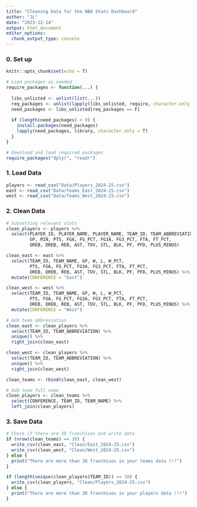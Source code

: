 ```yaml
---
title: "Cleaning Data for the NBA Stats Dashboard"
author: "JL"
date: "2023-12-14"
output: html_document
editor_options: 
  chunk_output_type: console
---
```


### 0. Set up
```r
knitr::opts_chunk$set(echo = T)

# Load packages as needed
require_packages <- function(...) {
  
  libs_unlisted <- unlist(list(...))
  req_packages <- unlist(lapply(libs_unlisted, require, character.only = T))
  need_packages <- libs_unlisted[req_packages == F]
  
  if (length(need_packages) > 0) {
    install.packages(need_packages)
    lapply(need_packages, library, character.only = T)
  }
}

# Download and load required packages
require_packages("dplyr", "readr")
```


### 1. Load Data
```r
players <- read_csv("Data/Players_2024-25.csv")
east <- read_csv("Data/Teams_East_2024-25.csv")
west <- read_csv("Data/Teams_West_2024-25.csv")
```


### 2. Clean Data
```r
# Subsetting relevant stats
clean_players <- players %>% 
  select(PLAYER_ID, PLAYER_NAME, PLAYER_NAME, TEAM_ID, TEAM_ABBREVIATION, AGE, 
         GP, MIN, PTS, FGA, FG_PCT, FG3A, FG3_PCT, FTA, FT_PCT,
         OREB, DREB, REB, AST, TOV, STL, BLK, PF, PFD, PLUS_MINUS)

clean_east <- east %>% 
  select(TEAM_ID, TEAM_NAME, GP, W, L, W_PCT, 
         PTS, FGA, FG_PCT, FG3A, FG3_PCT, FTA, FT_PCT,
         OREB, DREB, REB, AST, TOV, STL, BLK, PF, PFD, PLUS_MINUS) %>% 
  mutate(CONFERENCE = "East")

clean_west <- west %>% 
  select(TEAM_ID, TEAM_NAME, GP, W, L, W_PCT, 
         PTS, FGA, FG_PCT, FG3A, FG3_PCT, FTA, FT_PCT,
         OREB, DREB, REB, AST, TOV, STL, BLK, PF, PFD, PLUS_MINUS) %>% 
  mutate(CONFERENCE = "West")

# Add team abbreviation 
clean_east <- clean_players %>% 
  select(TEAM_ID, TEAM_ABBREVIATION) %>% 
  unique() %>% 
  right_join(clean_east)

clean_west <- clean_players %>% 
  select(TEAM_ID, TEAM_ABBREVIATION) %>% 
  unique() %>% 
  right_join(clean_west)

clean_teams <- rbind(clean_east, clean_west)

# Add team full name
clean_players <- clean_teams %>% 
  select(CONFERENCE, TEAM_ID, TEAM_NAME) %>% 
  left_join(clean_players)
```


### 3. Save Data
```r
# Check if there are 30 franchises and write data
if (nrow(clean_teams) == 30) {
  write_csv(clean_east, "Clean/East_2024-25.csv")
  write_csv(clean_west, "Clean/West_2024-25.csv")
} else {
  print("There are more than 30 franchises in your teams data !!!")
}

if (length(unique(clean_players$TEAM_ID)) == 30) {
  write_csv(clean_players, "Clean/Players_2024-25.csv")
} else {
  print("There are more than 30 franchises in your players data !!!")
}
```

